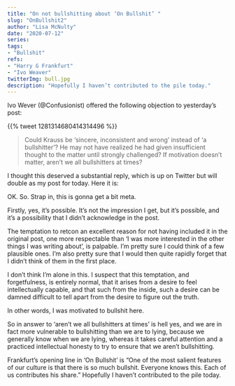 ```yaml
---
title: "On not bullshitting about ‘On Bullshit’ "
slug: "OnBullshit2"
author: "Lisa McNulty"
date: "2020-07-12"
series:
tags: 
- "Bullshit"
refs:
- "Harry G Frankfurt"
- "Ivo Weaver"
twitterImg: bull.jpg
description: "Hopefully I haven’t contributed to the pile today."
---
```




Ivo Wever (@Confusionist) offered the following objection to yesterday’s post: 

{{% tweet 1281314680414314496 %}}

> Could Krauss be ‘sincere, inconsistent and wrong’ instead of ‘a bullshitter’? He may not have realized he had given insufficient thought to the matter until strongly challenged? If motivation doesn’t matter, aren’t we all bullshitters at times?

I thought this deserved a substantial reply, which is up on Twitter but will double as my post for today. Here it is: 

OK. So. Strap in, this is gonna get a bit meta.

Firstly, yes, it’s possible. It’s not the impression I get, but it’s possible, and it’s a possibility that I didn’t acknowledge in the post.

The temptation to retcon an excellent reason for not having included it in the original post, one more respectable than ‘I was more interested in the other things I was writing about’, is palpable. I’m pretty sure I could think of a few plausible ones. I’m also pretty sure that I would then quite rapidly forget that I didn’t think of them in the first place.  

I don’t think I’m alone in this. I suspect that this temptation, and forgetfulness, is entirely normal, that it arises from a desire to feel intellectually capable, and that such from the inside, such a desire can be damned difficult to tell apart from the desire to figure out the truth.   

In other words, I was motivated to bullshit here.

So in answer to ‘aren’t we all bullshitters at times’ is hell yes, and we are in fact more vulnerable to bullshitting than we are to lying, because we generally know when we are lying, whereas it takes careful attention and a practiced intellectual honesty to try to ensure that we aren’t bullshitting.

Frankfurt’s opening line in ‘On Bullshit’ is “One of the most salient features of our culture is that there is so much bullshit. Everyone knows this. Each of us contributes his share.” Hopefully I haven’t contributed to the pile today. 
